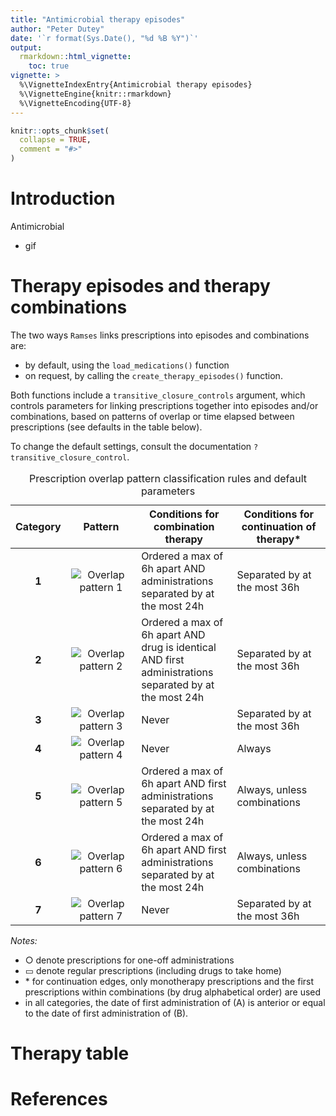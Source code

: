 ```yaml
---
title: "Antimicrobial therapy episodes"
author: "Peter Dutey"
date: '`r format(Sys.Date(), "%d %B %Y")`'
output: 
  rmarkdown::html_vignette:
    toc: true 
vignette: >
  %\VignetteIndexEntry{Antimicrobial therapy episodes}
  %\VignetteEngine{knitr::rmarkdown}
  %\VignetteEncoding{UTF-8}
---
```


```r
knitr::opts_chunk$set(
  collapse = TRUE,
  comment = "#>"
)
```



# Introduction

Antimicrobial


- gif


# Therapy episodes and therapy combinations

The two ways `Ramses` links prescriptions into episodes and combinations are:

- by default, using the `load_medications()` function
- on request, by calling the `create_therapy_episodes()` function.

Both functions include a `transitive_closure_controls` argument, which controls parameters for linking prescriptions together into episodes and/or combinations, based on patterns of overlap or time elapsed between prescriptions (see defaults in the table below). 

To change the default settings, consult the documentation `?transitive_closure_control`.


Table: Prescription overlap pattern classification rules and default parameters

 Category | Pattern	| Conditions for <br> combination therapy |	Conditions for <br> continuation of therapy* |
 :-: | :-----: | --------- | --------- | 
 **1** | ![Overlap pattern 1](antimicrobial_therapy_episodes/cat-1.svg) | Ordered a max of 6h apart AND administrations separated by at the most 24h | Separated by at the most 36h  |
 **2** | ![Overlap pattern 2](antimicrobial_therapy_episodes/cat-2.svg) | Ordered a max of 6h apart AND drug is identical AND first administrations separated by at the most 24h | Separated by at the most 36h  |
 **3** | ![Overlap pattern 3](antimicrobial_therapy_episodes/cat-3.svg) | Never | Separated by at the most 36h |
 **4** | ![Overlap pattern 4](antimicrobial_therapy_episodes/cat-4.svg) | Never | Always |
 **5** | ![Overlap pattern 5](antimicrobial_therapy_episodes/cat-5.svg) | Ordered a max of 6h apart AND first administrations separated by at the most 24h | Always, unless combinations |
 **6** | ![Overlap pattern 6](antimicrobial_therapy_episodes/cat-6.svg) | Ordered a max of 6h apart AND first administrations separated by at the most 24h | Always, unless combinations |
 **7** | ![Overlap pattern 7](antimicrobial_therapy_episodes/cat-7.svg) | Never | Separated by at the most 36h |

*Notes:* 

- ○ denote prescriptions for one-off administrations
- ▭ denote regular prescriptions (including drugs to take home)
- $*$ for continuation edges, only monotherapy prescriptions and the first prescriptions within combinations (by drug alphabetical order) are used
- in all categories, the date of first administration of (A) is anterior or equal to the date of first administration of (B).


# Therapy table




# References
